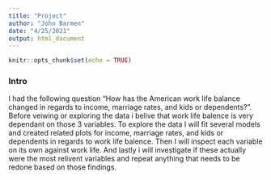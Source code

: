 ```yaml
---
title: "Project"
author: "John Barmen"
date: "4/25/2021"
output: html_document
---
```


```r
knitr::opts_chunk$set(echo = TRUE)
```

### Intro
  
I had the following question "How has the American work life balance changed in regards to income, marriage rates, and kids or dependents?". Before veiwing or exploring the data i belive that work life balence is very dependant on those 3 variables. To explore the data I will fit several models and created related plots for income, marriage rates, and kids or dependents in regards to work life balence. Then I will inspect each variable on its own against work life. And lastly i will investigate if these actually were the most relivent variables and repeat anything that needs to be redone based on those findings.  

